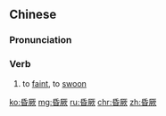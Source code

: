 ==Chinese==
{{zh-forms}}

===Pronunciation===
{{zh-pron
|m=hūnjué
|c=fan1 kyut3
|cat=v
}}

===Verb===
{{zh-verb}}

# to [[faint]], to [[swoon]]

[[ko:昏厥]]
[[mg:昏厥]]
[[ru:昏厥]]
[[chr:昏厥]]
[[zh:昏厥]]